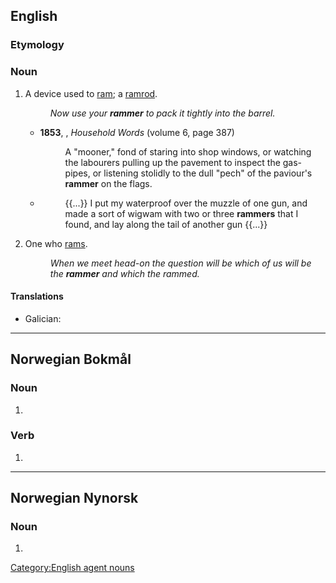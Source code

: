 ==English==

===Etymology===
{{suffix|en|ram|er}}

===Noun===
{{en-noun}}

# A device used to [[ram]]; a [[ramrod]].
#: ''Now use your '''rammer''' to pack it tightly into the barrel.''
#* '''1853''', {{w|Charles Dickens}}, ''Household Words'' (volume 6, page 387)
#*: A "mooner," fond of staring into shop windows, or watching the labourers pulling up the pavement to inspect the gas-pipes, or listening stolidly to the dull "pech" of the paviour's '''rammer''' on the flags.
#* {{rfdatek|en|Rudyard Kipling}}
#*: {{...}} I put my waterproof over the muzzle of one gun, and made a sort of wigwam with two or three '''rammers''' that I found, and lay along the tail of another gun {{...}}
# One who [[ram]]s.
#: ''When we meet head-on the question will be which of us will be the '''rammer''' and which the rammed.''

====Translations====
{{trans-top|tool}}
{{trans-mid}}
* Galician: {{t|gl|pisón|m}}
{{trans-bottom}}
[[Category:English agent nouns]]

----

==Norwegian Bokmål==

===Noun===
{{head|nb|noun form|g=m|g2=f}}

# {{inflection of|nb|ramme||indefinite|p}}

===Verb===
{{head|nb|verb form}}

# {{inflection of|nb|ramme||pres}}

----

==Norwegian Nynorsk==

===Noun===
{{head|nn|noun form|g=f}}

# {{inflection of|nn|ramme||indefinite|p}}